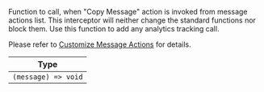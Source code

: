 Function to call, when "Copy Message" action is invoked from message actions list.
This interceptor will neither change the standard functions nor block them. Use this function to add any analytics tracking call.

Please refer to [Customize Message Actions](/reactnative/guides/customize-message-actions) for details.

| Type |
| - |
| `(message) => void` |
